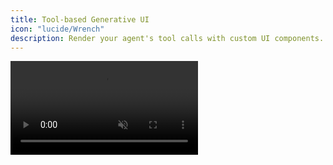 ```yaml
---
title: Tool-based Generative UI
icon: "lucide/Wrench"
description: Render your agent's tool calls with custom UI components.
---
```


<video src="/images/coagents/tool-based-gen-ui.mp4" className="rounded-lg shadow-xl" loop playsInline controls autoPlay muted />
<Callout>
  This video demonstrates the [implementation](#implementation) section applied to out [coagents starter project](https://github.com/CopilotKit/CopilotKit/tree/main/examples/coagents-starter-crewai-crews).
</Callout>

## What is this?

Tools are a way for the LLM to call predefined, typically, deterministic functions. CopilotKit allows you to render these tools in the UI
as a custom component, which we call **Generative UI**.

## When should I use this?

Rendering tools in the UI is useful when you want to provide the user with feedback about what your agent is doing, specifically
when your agent is calling tools. CopilotKit allows you to fully customize how these tools are rendered in the chat.

## Implementation

<Steps>
<Step>
### Run and connect your agent

You'll need to run your agent and connect it to CopilotKit before proceeding. If you haven't done so already,
you can follow the instructions in the [Getting Started](/crewai-crews/quickstart/crewai) guide.

If you don't already have an agent, you can use the [coagent starter](https://github.com/CopilotKit/CopilotKit/tree/main/examples/coagents-starter-crewai-crews) as a starting point
as this guide uses it as a starting point.

</Step>
<Step>
### Render the tool call in your frontend

In the case of CrewAI Crew agents, there is one tool call that indicates that the crew is being executed. It has the same name as the crew. In this example, the crew is named `research_crew`. To display progress of the crew, we just need to add a `useCopilotAction` hook to render the tool call in
the UI.

<Callout type="info" title="Important">
  In order to render a tool call in the UI, the name of the action must match the name of the tool.
</Callout>

```tsx title="app/page.tsx"
import { useCopilotAction } from "@copilotkit/react-core"; // [!code highlight]
// ...

const YourMainContent = () => {
  // ...
  // [!code highlight:21]
 useCopilotAction({
    name: "research_crew",
    parameters: [
      {
        name: "topic",
      },
      {
        name: "current_year",
      },
    ],
    render({ args, status }) {
      return (
        <div className="m-4 p-4 bg-gray-100 rounded shadow">
          <h1 className="text-center text-sm">
            Researching {args.topic} in {args.current_year}{" "}
            {status == "complete" ? "✅" : "⏳"}
          </h1>
        </div>
      );
    },
  });
  // ...
}
```

</Step>
<Step>
### Give it a try!

Try giving the crew enough information to complete the task, i.e. "Research the state of AI in 2025". You should see the custom UI component that we added render the tool call and display the arguments that were passed to the tool.

</Step>
</Steps>
